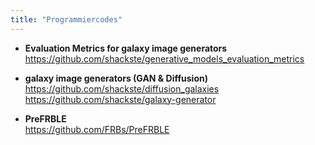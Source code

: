 ```yaml
---
title: "Programmiercodes"
---
```



- **Evaluation Metrics for galaxy image generators**  
  [https://github.com/shackste/generative_models_evaluation_metrics](https://github.com/shackste/generative_models_evaluation_metrics)

- **galaxy image generators (GAN & Diffusion)**  
  [https://github.com/shackste/diffusion_galaxies](https://github.com/shackste/diffusion_galaxies)  
  [https://github.com/shackste/galaxy-generator](https://github.com/shackste/galaxy-generator)

- **PreFRBLE**  
  [https://github.com/FRBs/PreFRBLE](https://github.com/FRBs/PreFRBLE)